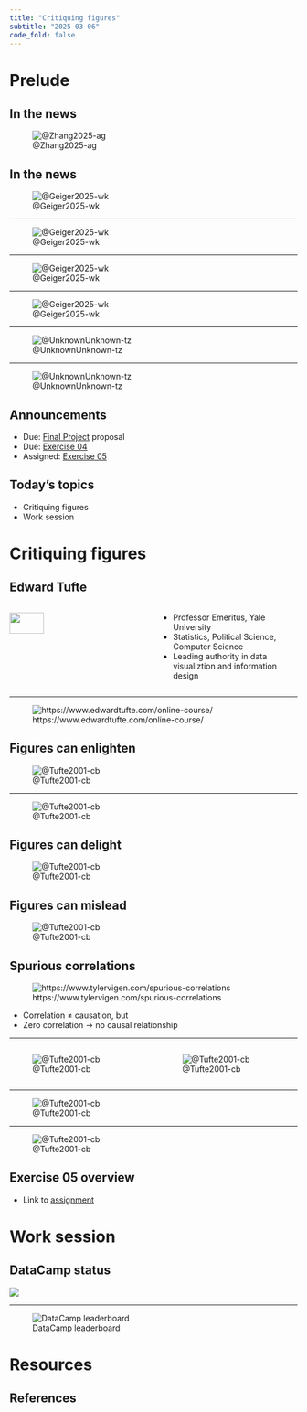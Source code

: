 ```yaml
---
title: "Critiquing figures"
subtitle: "2025-03-06"
code_fold: false
---
```


# Prelude

## In the news

![@Zhang2025-ag](../include/img/nytimes-2025-03-04-trump-tariffs.png)

## In the news

![@Geiger2025-wk](https://www.pewresearch.org/wp-content/uploads/sites/20/2025/03/SR_25.03.05_gun-deaths_1.png)

---

![@Geiger2025-wk](https://www.pewresearch.org/wp-content/uploads/sites/20/2025/03/SR_25.03.05_gun-deaths_2.png)

---

![@Geiger2025-wk](https://www.pewresearch.org/wp-content/uploads/sites/20/2025/03/SR_25.03.05_gun-deaths_3.png)

---

![@Geiger2025-wk](https://www.pewresearch.org/wp-content/uploads/sites/20/2025/03/SR_25.03.05_gun-deaths_4.png)

---

![@UnknownUnknown-tz](../include/img/gun-violence-all-countries.png)

---

![@UnknownUnknown-tz](../include/img/gun-violence-rich-countries.png)

## Announcements

- [Due]{.orange_due}: [Final Project](../exercises/final-project.qmd) proposal
- [Due]{.orange_due}: [Exercise 04](../exercises/ex04-sci-of-data-viz.qmd)
- [Assigned]{.green_assigned}: [Exercise 05](../exercises/ex05-figure-prep-guidelines.qmd)

## Today's topics

- Critiquing figures
- Work session

# Critiquing figures

## Edward Tufte

:::: {.columns}
::: {.column width=50%}
![](https://upload.wikimedia.org/wikipedia/commons/thumb/4/46/Edward_Tufte_-_cropped.jpg/440px-Edward_Tufte_-_cropped.jpg){height=50%}
:::
::: {.column width=50%}
- Professor Emeritus, Yale University
- Statistics, Political Science, Computer Science
- Leading authority in data visualiztion and information design
:::
::::

---

![https://www.edwardtufte.com/online-course/](../include/img/tufte-online-course.png)

## Figures can enlighten

![@Tufte2001-cb](../include/img/tufte-scatter-p14.png)

---

![@Tufte2001-cb](../include/img/tufte-john-snow-cholera-p24.png)

## Figures can delight

![@Tufte2001-cb](../include/img/tufte-french-rail-p31.png)

## Figures can mislead

![@Tufte2001-cb](../include/img/tufte-illusory-corr-p15.png)

## Spurious correlations

![https://www.tylervigen.com/spurious-correlations](https://www.tylervigen.com/spurious/correlation/image/5918_associates-degrees-awarded-in-emergency-medical-tech_correlates-with_miss-americas-age.svg)

- Correlation $\neq$ causation, but
- Zero correlation $\rightarrow$ no causal relationship

---

:::: {.columns}
::: {.column width=50%}
![@Tufte2001-cb](../include/img/tufte-fuel-std-p57.png)
:::
::: {.column width=50%}
![@Tufte2001-cb](../include/img/tufte-fuel-std-p58.png)
:::
::::

---

![@Tufte2001-cb](../include/img/tufte-p60.png)

---

![@Tufte2001-cb](../include/img/tufte-p75.png)

## Exercise 05 overview

- Link to [assignment](../exercises/ex05-figure-prep-guidelines.qmd)

# Work session

## DataCamp status

![](../include/img/datacamp-2025-03-06.png)

---

![DataCamp leaderboard](../include/img/datacamp-2025-03-06-leaderboard.png)

# Resources

## References
